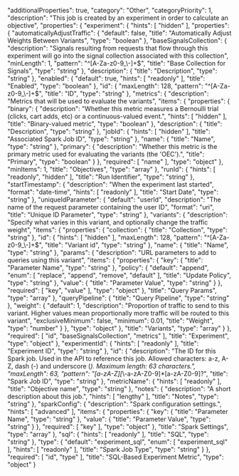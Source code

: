   "additionalProperties": true,
  "category": "Other",
  "categoryPriority": 1,
  "description": "This job is created by an experiment in order to calculate an objective",
  "properties": {
    "experiment": {
      "hints": [
        "hidden"
      ],
      "properties": {
        "automaticallyAdjustTraffic": {
          "default": false,
          "title": "Automatically Adjust Weights Between Variants",
          "type": "boolean"
        },
        "baseSignalsCollection": {
          "description": "Signals resulting from requests that flow through this experiment will go into the signal collection associated with this collection",
          "minLength": 1,
          "pattern": "^[A-Za-z0-9_\\-]+$",
          "title": "Base Collection for Signals",
          "type": "string"
        },
        "description": {
          "title": "Description",
          "type": "string"
        },
        "enabled": {
          "default": true,
          "hints": [
            "readonly"
          ],
          "title": "Enabled",
          "type": "boolean"
        },
        "id": {
          "maxLength": 128,
          "pattern": "^[A-Za-z0-9_\\-]+$",
          "title": "ID",
          "type": "string"
        },
        "metrics": {
          "description": "Metrics that will be used to evaluate the variants",
          "items": {
            "properties": {
              "binary": {
                "description": "Whether this metric measures a Bernoulli trial (clicks, cart adds, etc) or a continuous-valued event.",
                "hints": [
                  "hidden"
                ],
                "title": "Binary-valued metric",
                "type": "boolean"
              },
              "description": {
                "title": "Description",
                "type": "string"
              },
              "jobId": {
                "hints": [
                  "hidden"
                ],
                "title": "Associated Spark Job ID",
                "type": "string"
              },
              "name": {
                "title": "Name",
                "type": "string"
              },
              "primary": {
                "description": "Whether this metric is the primary metric used for evaluating the variants (the 'OEC').",
                "title": "Primary",
                "type": "boolean"
              }
            },
            "required": [
              "name"
            ],
            "type": "object"
          },
          "minItems": 1,
          "title": "Objectives",
          "type": "array"
        },
        "runId": {
          "hints": [
            "readonly",
            "hidden"
          ],
          "title": "Run Identifier",
          "type": "string"
        },
        "startTimestamp": {
          "description": "When the experiment last started",
          "format": "date-time",
          "hints": [
            "readonly"
          ],
          "title": "Start Date",
          "type": "string"
        },
        "uniqueIdParameter": {
          "default": "userId",
          "description": "The name of the request parameter containing the user ID",
          "format": "uri",
          "title": "Unique ID Parameter",
          "type": "string"
        },
        "variants": {
          "description": "Specify what varies in this variant, and optionally change the traffic weight",
          "items": {
            "properties": {
              "collection": {
                "title": "Collection",
                "type": "string"
              },
              "id": {
                "hints": [
                  "hidden"
                ],
                "maxLength": 128,
                "pattern": "^[A-Za-z0-9_\\-]+$",
                "title": "Variant id",
                "type": "string"
              },
              "name": {
                "title": "Name",
                "type": "string"
              },
              "params": {
                "description": "URL parameters to add to queries using this variant",
                "items": {
                  "properties": {
                    "key": {
                      "title": "Parameter Name",
                      "type": "string"
                    },
                    "policy": {
                      "default": "append",
                      "enum": [
                        "replace",
                        "append",
                        "remove",
                        "default"
                      ],
                      "title": "Update Policy",
                      "type": "string"
                    },
                    "value": {
                      "title": "Parameter Value",
                      "type": "string"
                    }
                  },
                  "required": [
                    "key",
                    "value"
                  ],
                  "type": "object"
                },
                "title": "Query Params",
                "type": "array"
              },
              "queryPipeline": {
                "title": "Query Pipeline",
                "type": "string"
              },
              "weight": {
                "default": 1,
                "description": "Proportion of traffic to send to this variant. Higher values mean proportionally more traffic will be routed to this variant",
                "exclusiveMinimum": false,
                "minimum": 0.01,
                "title": "Weight",
                "type": "number"
              }
            },
            "type": "object"
          },
          "title": "Variants",
          "type": "array"
        }
      },
      "required": [
        "id",
        "baseSignalsCollection",
        "metrics"
      ],
      "title": "Experiment",
      "type": "object"
    },
    "experimentId": {
      "hints": [
        "readonly"
      ],
      "title": "Experiment ID",
      "type": "string"
    },
    "id": {
      "description": "The ID for this Spark job. Used in the API to reference this job. Allowed characters: a-z, A-Z, dash (-) and underscore (_). Maximum length: 63 characters.",
      "maxLength": 63,
      "pattern": "[a-zA-Z][_\\-a-zA-Z0-9]*[a-zA-Z0-9]?",
      "title": "Spark Job ID",
      "type": "string"
    },
    "metricName": {
      "hints": [
        "readonly"
      ],
      "title": "Objective name",
      "type": "string"
    },
    "notes": {
      "description": "A short description about this job.",
      "hints": [
        "lengthy"
      ],
      "title": "Notes",
      "type": "string"
    },
    "sparkConfig": {
      "description": "Spark configuration settings.",
      "hints": [
        "advanced"
      ],
      "items": {
        "properties": {
          "key": {
            "title": "Parameter Name",
            "type": "string"
          },
          "value": {
            "title": "Parameter Value",
            "type": "string"
          }
        },
        "required": [
          "key"
        ],
        "type": "object"
      },
      "title": "Spark Settings",
      "type": "array"
    },
    "sql": {
      "hints": [
        "readonly"
      ],
      "title": "SQL",
      "type": "string"
    },
    "type": {
      "default": "experiment_sql",
      "enum": [
        "experiment_sql"
      ],
      "hints": [
        "readonly"
      ],
      "title": "Spark Job Type",
      "type": "string"
    }
  },
  "required": [
    "id",
    "type"
  ],
  "title": "SQL-Based Experiment Metric",
  "type": "object"
}

